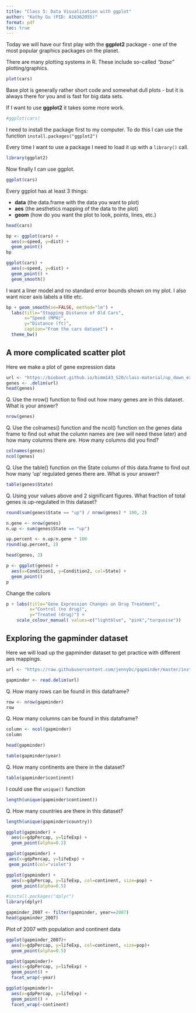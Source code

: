 ```yaml
---
title: "Class 5: Data Visualization with ggplot"
author: "Kathy Gu (PID: A16362055)"
format: pdf
toc: true
---
```


Today we will have our first play with the **ggplot2** package - one of the most popular graphics packages on the planet. 

There are many plotting systems in R. These include so-called *"base"* plotting/graphics.

```r
plot(cars)
```

Base plot is generally rather short code and somewhat dull plots - but it is always there for you and is fast for big data sets. 


If I want to use **ggplot2** it takes some more work.

```r
#ggplot(cars)
```

I need to install the package first to my computer. To do this I can use the function `install.packages("ggplot2")`

Every time I want to use a package I need to load it up with a `library()` call.


```r
library(ggplot2)
```


Now finally I can use ggplot.

```r
ggplot(cars)
```

Every ggplot has at least 3 things:

- **data** (the data.frame with the data you want to plot)
- **aes** (the aesthetics mapping of the data to the plot)
- **geom** (how do you want the plot to look, points, lines, etc.)

```r
head(cars)
```
```r
bp <- ggplot(cars) +
  aes(x=speed, y=dist) +
  geom_point()
bp
```

```r
ggplot(cars) +
  aes(x=speed, y=dist) +
  geom_point() +
  geom_smooth()
```


I want a liner model and no standard error bounds shown on my plot. I also want nicer axis labels a title etc.

```r
bp + geom_smooth(se=FALSE, method="lm") +
  labs(title="Stopping Distance of Old Cars",
       x="Speed (MPH)",
       y="Distance (ft)", 
       caption="From the cars dataset") +
  theme_bw()
```


## A more complicated scatter plot

Here we make a plot of gene expression data

```r
url <- "https://bioboot.github.io/bimm143_S20/class-material/up_down_expression.txt"
genes <- .delim(url)
head(genes)
```

Q. Use the nrow() function to find out how many genes are in this dataset. What is your answer?
```r
nrow(genes)
```

Q. Use the colnames() function and the ncol() function on the genes data frame to find out what the column names are (we will need these later) and how many columns there are. How many columns did you find?
```r
colnames(genes)
ncol(genes)
```

Q. Use the table() function on the State column of this data.frame to find out how many ‘up’ regulated genes there are. What is your answer?
```r
table(genes$State)
```

Q. Using your values above and 2 significant figures. What fraction of total genes is up-regulated in this dataset?
```r
round(sum(genes$State == "up") / nrow(genes) * 100, 2)
```

```r
n.gene <- nrow(genes)
n.up <- sum(genes$State == "up")

up.percent <- n.up/n.gene * 100
round(up.percent, 2)
```

```r
head(genes, 2)
```

```r
p <- ggplot(genes) +
  aes(x=Condition1, y=Condition2, col=State) +
  geom_point()
p
```

Change the colors 

```r
p + labs(title="Gene Expression Changes on Drug Treatment",
         x="Control (no drug)",
         y="Treated (drug)") + 
    scale_colour_manual( values=c("lightblue", "pink","turquoise"))
```

## Exploring the gapminder dataset

Here we will load up the gapminder dataset to get practice with different aes mappings. 

```r
url <- "https://raw.githubusercontent.com/jennybc/gapminder/master/inst/extdata/gapminder.tsv"

gapminder <- read.delim(url)
```

Q. How many rows can be found in this dataframe?
```r
row <- nrow(gapminder)
row
```
Q. How many columns can be found in this dataframe?
```r
column <- ncol(gapminder)
column
```

```r
head(gapminder)
```

```r
table(gapminder$year)
```

Q. How many continents are there in the dataset?

```r
table(gapminder$continent)
```

I could use the `unique()` function

```r
length(unique(gapminder$continent))
```

Q. How many countries are there in this dataset?

```r
length(unique(gapminder$country))
```

```r
ggplot(gapminder) +
  aes(x=gdpPercap, y=lifeExp) +
  geom_point(alpha=0.2)
```

```r
ggplot(gapminder) +
 aes(x=gdpPercap, y=lifeExp) +
 geom_point(col="violet")
```

```r
ggplot(gapminder) +
  aes(x=gdpPercap, y=lifeExp, col=continent, size=pop) +
  geom_point(alpha=0.5)
```

```r
#install.packages("dplyr")
library(dplyr)

gapminder_2007 <- filter(gapminder, year==2007)
head(gapminder_2007)
```

Plot of 2007 with population and continent data
```r
ggplot(gapminder_2007)+
  aes(x=gdpPercap, y=lifeExp, col=continent, size=pop)+
  geom_point(alpha=0.5)
```
```r
ggplot(gapminder)+
  aes(x=gdpPercap, y=lifeExp) +
  geom_point() +
  facet_wrap(~year)
```

```r
ggplot(gapminder)+
  aes(x=gdpPercap, y=lifeExp) +
  geom_point() +
  facet_wrap(~continent)
```